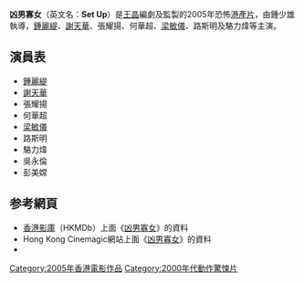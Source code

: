 {{expand|time=2016-09-11T06:07:45+00:00}}
'''凶男寡女'''（英文名：'''Set Up'''）是[[王晶|王晶]]編劇及監製的2005年恐怖[[香港電影|港產片]]，由鍾少雄執導，[[鍾麗緹|鍾麗緹]]、[[謝天華|謝天華]]、張耀揚、何華超、[[梁敏儀|梁敏儀]]、路斯明及駱力煒等主演。

== 演員表 ==
* [[鍾麗緹|鍾麗緹]]
* [[謝天華|謝天華]]
* 張耀揚
* 何華超
* [[梁敏儀|梁敏儀]]
* 路斯明
* 駱力煒
* 吳永倫
* 彭美嫦

== 参考網頁 ==
* [[香港影庫|香港影庫]]（HKMDb）上面《[http://hkmdb.com/db/movies/view.mhtml?id=10935&display_set=big5 凶男寡女]{{Wayback|url=http://hkmdb.com/db/movies/view.mhtml?id=10935&display_set=big5 |date=20160403053810 }}》的資料
* Hong Kong Cinemagic網站上面《[http://www.hkcinemagic.com/en/movie.asp?id=8579 凶男寡女]{{Wayback|url=http://www.hkcinemagic.com/en/movie.asp?id=8579 |date=20160304203752 }}》的資料
* {{Imdb title|1980238|凶男寡女}}
[[Category:2005年香港電影作品|Category:2005年香港電影作品]]
[[Category:2000年代動作驚悚片|Category:2000年代動作驚悚片]]